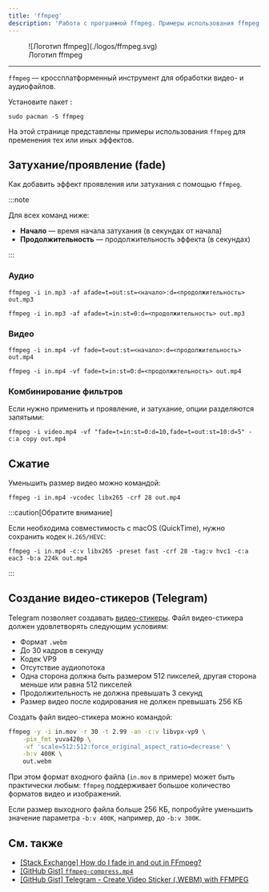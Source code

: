 ```yaml
---
title: 'ffmpeg'
description: 'Работа с программой ffmpeg. Примеры использования ffmpeg для обработки видео.'
---
```



<figure>
    ![Логотип ffmpeg](./logos/ffmpeg.svg)
    <figcaption>Логотип ffmpeg</figcaption>
</figure>

---

`ffmpeg` &mdash; кроссплатформенный инструмент для обработки видео- и
аудиофайлов.

Установите пакет <ArchPkg pkg="ffmpeg" />:

```shell
sudo pacman -S ffmpeg
```

<Repology pkg="ffmpeg" />

На этой странице представлены примеры использования `ffmpeg` для пременения тех
или иных эффектов.

## Затухание/проявление (fade)

Как добавить эффект проявления или затухания с помощью `ffmpeg`.

:::note

Для всех команд ниже:

-   **Начало** &mdash; время начала затухания (в секундах от начала)
-   **Продолжительность** &mdash; продолжительность эффекта (в секундах)

:::

### Аудио

```shell title=Затухание
ffmpeg -i in.mp3 -af afade=t=out:st=<начало>:d=<продолжительность> out.mp3
```

```shell title=Проявление
ffmpeg -i in.mp3 -af afade=t=in:st=0:d=<продолжительность> out.mp3
```

### Видео

```shell title=Затухание
ffmpeg -i in.mp4 -vf fade=t=out:st=<начало>:d=<продолжительность> out.mp4
```

```shell title=Проявление
ffmpeg -i in.mp4 -vf fade=t=in:st=0:d=<продолжительность> out.mp4
```

### Комбинирование фильтров

Если нужно применить и проявление, и затухание, опции разделяются запятыми:

```shell
ffmpeg -i video.mp4 -vf "fade=t=in:st=0:d=10,fade=t=out:st=10:d=5" -c:a copy out.mp4
```

## Сжатие

Уменьшить размер видео можно командой:

```shell
ffmpeg -i in.mp4 -vcodec libx265 -crf 28 out.mp4
```

:::caution[Обратите внимание]

Если необходима совместимость с macOS (QuickTime), нужно сохранить кодек `H.265/HEVC`:

```shell
ffmpeg -i in.mp4 -c:v libx265 -preset fast -crf 28 -tag:v hvc1 -c:a eac3 -b:a 224k out.mp4
```

:::

## Создание видео-стикеров (Telegram)

Telegram позволяет создавать
[видео-стикеры](https://core.telegram.org/stickers/#video-stickers-and-emoji).
Файл видео-стикера должен удовлетворять следующим условиям:

- Формат `.webm`
- До 30 кадров в секунду
- Кодек VP9
- Отсутствие аудиопотока
- Одна сторона должна быть размером 512 пикселей, другая сторона меньше или
  равна 512 пикселей
- Продолжительность не должна превышать 3 секунд
- Размер видео после кодирования не должен превышать 256 КБ

Создать файл видео-стикера можно командой:

```sh
ffmpeg -y -i in.mov -r 30 -t 2.99 -an -c:v libvpx-vp9 \
    -pix_fmt yuva420p \
    -vf 'scale=512:512:force_original_aspect_ratio=decrease' \
    -b:v 400K \
    out.webm
```

При этом формат входного файла (`in.mov` в примере) может быть практически
любым: `ffmpeg` поддерживает большое количество форматов видео и изображений.

Если размер выходного файла больше 256 КБ, попробуйте уменьшить значение
параметра `-b:v 400K`, например, до `-b:v 300K`.

## См. также

-   [\[Stack Exchange\] How do I fade in and out in FFmpeg?](https://video.stackexchange.com/questions/28269/how-do-i-fade-in-and-out-in-ffmpeg)
-   [\[GitHub Gist\] `ffmpeg-compress.mp4`](https://gist.github.com/lukehedger/277d136f68b028e22bed)
-   [\[GitHub Gist\] Telegram - Create Video Sticker (.WEBM) with FFMPEG ](https://gist.github.com/xacnio/902a750d0858dd8dd468c3cd73166dc4)
